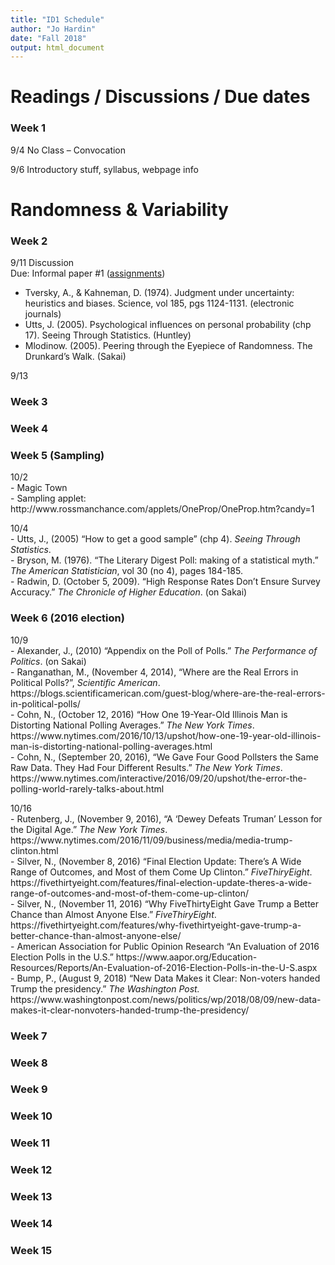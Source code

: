 ```yaml
---
title: "ID1 Schedule"
author: "Jo Hardin"
date: "Fall 2018"
output: html_document
---
```


# Readings / Discussions / Due dates


 

### Week 1

9/4   No Class – Convocation

9/6   Introductory stuff, syllabus, webpage info

# Randomness & Variability

 
### Week 2

 9/11     Discussion  
          Due: Informal paper #1 ([assignments](../ID1/assignments.html))
 
- Tversky, A.,  & Kahneman, D. (1974). Judgment under uncertainty: heuristics and biases.  Science, vol 185, pgs 1124-1131. (electronic journals)
- Utts, J. (2005). Psychological influences on personal probability (chp 17).  Seeing Through Statistics. (Huntley)
- Mlodinow. (2005). Peering through the Eyepiece of Randomness.  The Drunkard’s Walk. (Sakai)

 
 9/13
 

### Week 3



### Week 4



### Week 5 (Sampling)

10/2    
- Magic Town   
- Sampling applet: http://www.rossmanchance.com/applets/OneProp/OneProp.htm?candy=1  

10/4   
- Utts, J., (2005) "How to get a good sample" (chp 4).  *Seeing Through Statistics*.   
- Bryson, M. (1976).  "The Literary Digest Poll: making of a statistical myth." *The American Statistician*, vol 30 (no 4), pages 184-185.  
- Radwin, D. (October 5, 2009). "High Response Rates Don’t Ensure Survey Accuracy."  *The Chronicle of Higher Education*. (on Sakai)   

### Week 6 (2016 election)

10/9   
- Alexander, J., (2010) "Appendix on the Poll of Polls." *The Performance of Politics*. (on Sakai)  
- Ranganathan, M., (November 4, 2014), "Where are the Real Errors in Political Polls?", *Scientific American*.  https://blogs.scientificamerican.com/guest-blog/where-are-the-real-errors-in-political-polls/  
- Cohn, N., (October 12, 2016) "How One 19-Year-Old Illinois Man is Distorting National Polling Averages." *The New York Times*. https://www.nytimes.com/2016/10/13/upshot/how-one-19-year-old-illinois-man-is-distorting-national-polling-averages.html  
- Cohn, N., (September 20, 2016), "We Gave Four Good Pollsters the Same Raw Data.  They Had Four Different Results." *The New York Times*.  https://www.nytimes.com/interactive/2016/09/20/upshot/the-error-the-polling-world-rarely-talks-about.html  

10/16  
- Rutenberg, J., (November 9, 2016), "A 'Dewey Defeats Truman' Lesson for the Digital Age." *The New York Times*. https://www.nytimes.com/2016/11/09/business/media/media-trump-clinton.html  
- Silver, N., (November 8, 2016) "Final Election Update: There's A Wide Range of Outcomes, and Most of them Come Up Clinton." *FiveThiryEight*. https://fivethirtyeight.com/features/final-election-update-theres-a-wide-range-of-outcomes-and-most-of-them-come-up-clinton/  
- Silver, N., (November 11, 2016) "Why FiveThirtyEight Gave Trump a Better Chance than Almost Anyone Else." *FiveThiryEight*.  https://fivethirtyeight.com/features/why-fivethirtyeight-gave-trump-a-better-chance-than-almost-anyone-else/  
- American Association for Public Opinion Research "An Evaluation of 2016 Election Polls in the U.S." https://www.aapor.org/Education-Resources/Reports/An-Evaluation-of-2016-Election-Polls-in-the-U-S.aspx  
- Bump, P., (August 9, 2018) "New Data Makes it Clear: Non-voters handed Trump the presidency." *The Washington Post.* https://www.washingtonpost.com/news/politics/wp/2018/08/09/new-data-makes-it-clear-nonvoters-handed-trump-the-presidency/  


### Week 7



### Week 8


### Week 9



### Week 10



### Week 11


### Week 12


### Week 13


### Week 14


### Week 15



 
 
 
 
